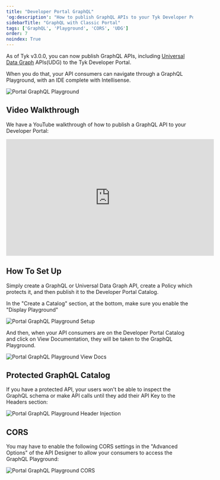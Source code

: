 ```yaml
---
title: "Developer Portal GraphQL"
'og:description': "How to publish GraphQL APIs to your Tyk Developer Portal"
sidebarTitle: "GraphQL with Classic Portal"
tags: ['GraphQL', 'Playground', 'CORS', 'UDG']
order: 7
noindex: True
---
```



<LegacyClassicPortalApi/>

As of Tyk v3.0.0, you can now publish GraphQL APIs, including [Universal Data Graph](/api-management/data-graph#overview) APIs(UDG) to the Tyk Developer Portal.

When you do that, your API consumers can navigate through a GraphQL Playground, with an IDE complete with Intellisense.

<img src="/img/portal/portal-graphql.png" alt="Portal GraphQL Playground" />

## Video Walkthrough

We have a YouTube walkthrough of how to publish a GraphQL API to your Developer Portal:

<iframe width="560" height="315" src="https://www.youtube.com/embed/A2Hn9ub2mNg" frameborder="0" allow="accelerometer; autoplay; clipboard-write; encrypted-media; gyroscope; picture-in-picture" allowfullscreen></iframe>

## How To Set Up

Simply create a GraphQL or Universal Data Graph API, create a Policy which protects it, and then publish it to the Developer Portal Catalog.

In the "Create a Catalog" section, at the bottom, make sure you enable the "Display Playground" 


<img src="/img/portal/portal-graphql-setup.png" alt="Portal GraphQL Playground Setup" />

And then, when your API consumers are on the Developer Portal Catalog and click on View Documentation, they will be taken to the GraphQL Playground.

<img src="/img/portal/portal-graphql-playground-viewdocs.png" alt="Portal GraphQL Playground View Docs" />


## Protected GraphQL Catalog

If you have a protected API, your users won't be able to inspect the GraphQL schema or make API calls until they add their API Key to the Headers section:

<img src="/img/portal/portal-graphql-header-injection.png" alt="Portal GraphQL Playground Header Injection" />

## CORS

You may have to enable the following CORS settings in the "Advanced Options" of the API Designer to allow your consumers to access the GraphQL Playground:


<img src="/img/portal/portal-graphql-cors.png" alt="Portal GraphQL Playground CORS" />
